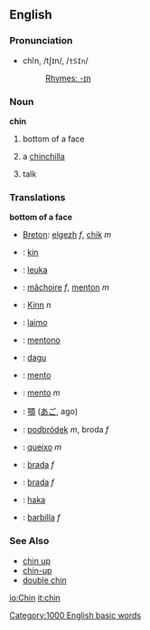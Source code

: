 == English ==

=== Pronunciation ===

* chĭn, /tʃɪn/, /<tt>tSIn</tt>/
*: [[Rhymes:English:-ɪn|Rhymes: -ɪn]]

=== Noun ===

'''chin'''

# bottom of a face
# {{endearing}} a [[chinchilla]]
# {{US}} {{slang}} talk

=== Translations ===

'''bottom of a face'''

{{top}}
* [[Breton]]: [[elgezh]] ''f'', [[chik]] ''m''
* {{nl}}: [[kin]]
* {{fi}}: [[leuka]]
* {{fr}}: [[mâchoire]] ''f'', [[menton]] ''m''
* {{de}}: [[Kinn]] ''n''
* {{gr}}: [[laimo]]
* {{io}}: [[mentono]]
* {{id}}: [[dagu]]
{{mid}}
* {{ia}}: [[mento]]
* {{it}}: [[mento]] ''m''
* {{ja}}: [[顎]] ([[あご]], ago)
* {{pl}}: [[podbródek]] ''m'', broda ''f''
* {{pt}}: [[queixo]] ''m''
* {{sk}}: [[brada#Slovak|brada]] ''f''
* {{sl}}: [[brada]] ''f''
* {{sv}}: [[haka]]
* {{es}}: [[barbilla]] ''f''
{{bottom}}

===See Also===
*[[chin up]]
*[[chin-up]]
*[[double chin]]
[[Category:1000 English basic words]]

[[io:Chin]]
[[it:chin]]